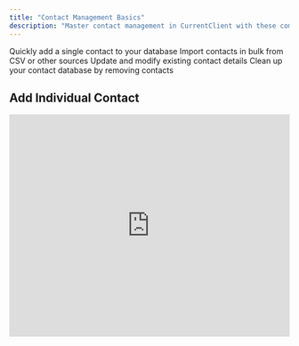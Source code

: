 ```yaml
---
title: "Contact Management Basics"
description: "Master contact management in CurrentClient with these comprehensive tutorials covering adding, editing, and organizing your contacts"
---
```


<CardGroup cols={2}>
  <Card title="Add Individual Contact" icon="user-plus">
    Quickly add a single contact to your database
  </Card>
  <Card title="Upload Multiple Contacts" icon="users">
    Import contacts in bulk from CSV or other sources
  </Card>
  <Card title="Edit Contact Information" icon="user-pen">
    Update and modify existing contact details
  </Card>
  <Card title="Remove Unwanted Contacts" icon="user-minus">
    Clean up your contact database by removing contacts
  </Card>
</CardGroup>

## Add Individual Contact

<iframe 
  src="https://www.loom.com/embed/158bc2d28286461688e1e38e63704a0d" 
  width="100%" 
  height="400"
  frameBorder={0} 
  allowFullScreen
/>

**Duration:** 1 minute

Learn how to quickly add a new contact to your CurrentClient database with all the essential information.

<Steps>
  <Step title="Access the Add Contact Feature">
    Navigate to the contacts section and click the "Add Contact" button
  </Step>
  <Step title="Enter Contact Details">
    Fill in the contact's name, phone number, email, and other relevant information
  </Step>
  <Step title="Save and Organize">
    Save the contact and optionally add tags or assign to segments
  </Step>
</Steps>

---

## Upload Multiple Contacts

<iframe 
  src="https://www.loom.com/embed/6badf3c8546c41c3995e686fd9d0b849" 
  width="100%" 
  height="400"
  frameBorder={0} 
  allowFullScreen
/>

**Duration:** 8 minutes

Import multiple contacts at once using CSV files or other data sources. Perfect for migrating from another system or adding large contact lists.

<Info>
  **Supported Formats:** CSV, Excel files, and direct copy-paste from spreadsheets are all supported for bulk contact uploads.
</Info>

<Accordion title="Upload Requirements">
  - Phone numbers should be in E.164 format (+1234567890)
  - Email addresses must be valid format
  - Names should be separated into first and last name columns
  - Remove any duplicate entries before uploading
</Accordion>

---

## Advanced Contact Upload & Database Refresh

<iframe 
  src="https://www.loom.com/embed/9d9e202c764342cdbe4e8471bcab5b34" 
  width="100%" 
  height="400"
  frameBorder={0} 
  allowFullScreen
/>

**Duration:** 10 minutes

Master advanced techniques for uploading contacts and refreshing your database to keep information current and accurate.

---

## Edit Contact Information

<iframe 
  src="https://www.loom.com/embed/583c40cd7b66418687b08bd248cee7de" 
  width="100%" 
  height="400"
  frameBorder={0} 
  allowFullScreen
/>

**Duration:** 2 minutes

Update existing contact information, add notes, change tags, and modify any contact details as needed.

---

## Remove Contacts

<iframe 
  src="https://www.loom.com/embed/a81561e7a3c84b468469648a773730d2" 
  width="100%" 
  height="400"
  frameBorder={0} 
  allowFullScreen
/>

**Duration:** 2 minutes

Clean up your contact database by removing outdated or unwanted contacts while maintaining data integrity.

<Warning>
  **Important:** Deleted contacts cannot be recovered. Make sure to export or backup important contact information before removal.
</Warning>

## Advanced Contact Organization

<CardGroup cols={2}>
  <Card title="Create Custom Fields" icon="list-check">
    **Duration:** 5 minutes
    <iframe 
      src="https://www.loom.com/embed/97f78410268f42f581df1f7fbff3cc4a" 
      width="100%" 
      height={200}
      frameBorder={0} 
      allowFullScreen
    />
  </Card>
  <Card title="Manage Tags" icon="tags">
    **Duration:** 3 minutes
    <iframe 
      src="https://www.loom.com/embed/01bc3f3b338740648a2703faae5aa988" 
      width="100%" 
      height={200}
      frameBorder={0} 
      allowFullScreen
    />
  </Card>
  <Card title="Create Contact Segments" icon="object-group">
    **Duration:** 3 minutes
    <iframe 
      src="https://www.loom.com/embed/7dad9b72a56b4d3b9a85793a2bcaa2f7" 
      width="100%" 
      height={200}
      frameBorder={0} 
      allowFullScreen
    />
  </Card>
  <Card title="Use Segments Effectively" icon="bullseye">
    **Duration:** 6 minutes
    <iframe 
      src="https://www.loom.com/embed/f64a87ddc2804ecfafc1fef53bbe1aea" 
      width="100%" 
      height={200}
      frameBorder={0} 
      allowFullScreen
    />
  </Card>
</CardGroup>

<Tip>
  **Pro Tip:** Use segments to organize your contacts by customer type, lead status, or any other criteria that makes sense for your business workflow.
</Tip>